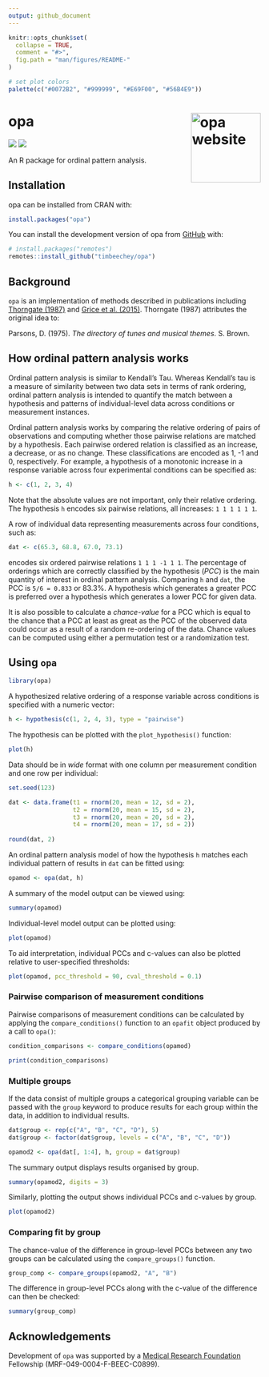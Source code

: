 ```yaml
---
output: github_document
---
```


<!-- README.md is generated from README.Rmd. Please edit that file -->

```r
knitr::opts_chunk$set(
  collapse = TRUE,
  comment = "#>",
  fig.path = "man/figures/README-"
)

# set plot colors
palette(c("#0072B2", "#999999", "#E69F00", "#56B4E9"))
```

# opa <a href="https://timbeechey.github.io/opa/"><img src="man/figures/logo.png" align="right" height="139" alt="opa website" /></a>

<!-- badges: start -->
![](https://www.r-pkg.org/badges/version-ago/opa?color=orange)
![](https://cranlogs.r-pkg.org/badges/grand-total/opa) 
<!-- badges: end -->

An R package for ordinal pattern analysis.

## Installation

opa can be installed from CRAN with:

```r
install.packages("opa")
```

You can install the development version of opa from [GitHub](https://github.com/) with:

```r
# install.packages("remotes")
remotes::install_github("timbeechey/opa")
```

## Background

`opa` is an implementation of methods described in publications including [Thorngate (1987)](https://doi.org/10.1016/S0166-4115(08)60083-7) and [Grice et al. (2015)](https://doi.org/10.1177/2158244015604192). Thorngate (1987) attributes the original idea to:

Parsons, D. (1975). _The directory of tunes and musical themes_. S. Brown.

## How ordinal pattern analysis works

Ordinal pattern analysis is similar to Kendall's Tau. Whereas Kendall's tau is a measure of similarity between two data sets in terms of rank ordering, ordinal pattern analysis is intended to quantify the match between a hypothesis and patterns of individual-level data across conditions or measurement instances.

Ordinal pattern analysis works by comparing the relative ordering of pairs of observations and computing whether those pairwise relations are matched by a hypothesis. Each pairwise ordered relation is classified as an increase, a decrease, or as no change. These classifications are encoded as 1, -1 and 0, respectively. For example, a hypothesis of a monotonic increase in a response variable across four experimental conditions can be specified as:

```r
h <- c(1, 2, 3, 4)
```

Note that the absolute values are not important, only their relative ordering. The hypothesis `h` encodes six pairwise relations, all increases: `1 1 1 1 1 1`.

A row of individual data representing measurements across four conditions, such as:

```r
dat <- c(65.3, 68.8, 67.0, 73.1)
```

encodes six ordered pairwise relations `1 1 1 -1 1 1`. The percentage of orderings which are correctly classified by the hypothesis (_PCC_) is the main quantity of interest in ordinal pattern analysis. Comparing `h` and `dat`, the PCC is `5/6 = 0.833` or 83.3%. A hypothesis which generates a greater PCC is preferred over a hypothesis which generates a lower PCC for given data.

It is also possible to calculate a _chance-value_ for a PCC which is equal to the chance that a PCC at least as great as the PCC of the observed data could occur as a result of a random re-ordering of the data. Chance values can be computed using either a permutation test or a randomization test.

## Using `opa`

```r
library(opa)
```

A hypothesized relative ordering of a response variable across conditions is specified with a numeric vector:

```r
h <- hypothesis(c(1, 2, 4, 3), type = "pairwise")
```

The hypothesis can be plotted with the `plot_hypothesis()` function:

```r
plot(h)
```

Data should be in _wide_ format with one column per measurement condition and one row per individual:

```r
set.seed(123)

dat <- data.frame(t1 = rnorm(20, mean = 12, sd = 2),
                  t2 = rnorm(20, mean = 15, sd = 2),
                  t3 = rnorm(20, mean = 20, sd = 2),
                  t4 = rnorm(20, mean = 17, sd = 2))
                  
round(dat, 2)
```

An ordinal pattern analysis model of how the hypothesis `h` matches each individual pattern of results in `dat` can be fitted using:

```r
opamod <- opa(dat, h)
```

A summary of the model output can be viewed using:

```r
summary(opamod)
```

Individual-level model output can be plotted using:

```r
plot(opamod)
```

To aid interpretation, individual PCCs and c-values can also be plotted relative to user-specified thresholds:

```r
plot(opamod, pcc_threshold = 90, cval_threshold = 0.1)
```

### Pairwise comparison of measurement conditions

Pairwise comparisons of measurement conditions can be calculated by applying the `compare_conditions()` function to an `opafit` object produced by a call to `opa()`:

```r
condition_comparisons <- compare_conditions(opamod)

print(condition_comparisons)
```

### Multiple groups 

If the data consist of multiple groups a categorical grouping variable can be passed with the `group` keyword to produce results for each group within the data, in addition to individual results.

```r
dat$group <- rep(c("A", "B", "C", "D"), 5)
dat$group <- factor(dat$group, levels = c("A", "B", "C", "D"))

opamod2 <- opa(dat[, 1:4], h, group = dat$group)
```

The summary output displays results organised by group.

```r
summary(opamod2, digits = 3)
```

Similarly, plotting the output shows individual PCCs and c-values by group.

```r
plot(opamod2)
```

### Comparing fit by group

The chance-value of the difference in group-level PCCs between any two groups can be calculated using the `compare_groups()` function.

```r
group_comp <- compare_groups(opamod2, "A", "B")
```

The difference in group-level PCCs along with the c-value of the difference can then be checked:

```r
summary(group_comp)
```

## Acknowledgements

Development of `opa` was supported by a [Medical Research Foundation](https://www.medicalresearchfoundation.org.uk/) Fellowship (MRF-049-0004-F-BEEC-C0899).
